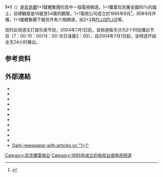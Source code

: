 {{About|一家電視台|1+1的其它意思|1+1}}
'''1+1'''（{{lang-uk|один плюс один}}）是[[烏克蘭|烏克蘭]]1+1媒體集團的其中一個電視頻道。1+1覆蓋烏克蘭全國95%的國土，目標觀眾是18歲至54歲的觀眾。1+1電視公司成立於1995年8月<ref>{{cite web |title=Info on Rodnyanskyy |url=http://www.ctcmedia.ru/about/management/management_team/#stayhere |work= |archiveurl=https://www.webcitation.org/5iSVmVajj?url=http://www.ctcmedia.ru/about/management/management_team/#stayhere |archivedate=2009-07-22 |deadurl=yes |accessdate=2009-06-21 }}</ref>，同年9月开播，1+1媒體集團下屬另外有六個頻道，如2+2與[[PLUSPLUS|PLUSPLUS]]等。

现时此频道主打娱乐类节目，2004年7月1日前，该频道每天分为2个时段播出节目（7：00-10：00/14：00-次日凌晨2：00），自2004年7月1日起，该频道开始全天24小时播出。

==参考资料==
{{Reflist}}

==外部連結==
*{{official|https://1plus1.ua|1+1頻道官方網站}}{{uk}}{{ru}}
*{{official|https://2plus2.ua|2+2頻道官方網站}}
*{{official|https://distribution.1plus1.international|1+1國際頻道官方網站}}{{uk}}{{ru}}{{en}}
*{{Facebook|1plus1.ua|1+1頻道}}
*{{Facebook|1plus1.video|1+1頻道影劇}}
*{{Facebook|2plus2.ua|2+2頻道}}
*{{YouTube|custom=1plus1|1+1頻道}}
*{{YouTube|u=1plus1International|1+1國際頻道}}{{uk}}{{ru}}{{en}}
*{{YouTube|custom=2plus2|2+2頻道}}
*{{Instagram|1plus1_ua|1+1頻道}}
*{{Instagram|1plus1.video|1+1頻道影劇}}
*[https://web.archive.org/web/20061208165511/http://dsnews.com.ua/ Daily newspaper with articles on "1+1"]

{{Europe-tv-stub}}
[[Category:烏克蘭電視台|Category:烏克蘭電視台]]
[[Category:1995年成立的电视台或电视频道|Category:1995年成立的电视台或电视频道]]
